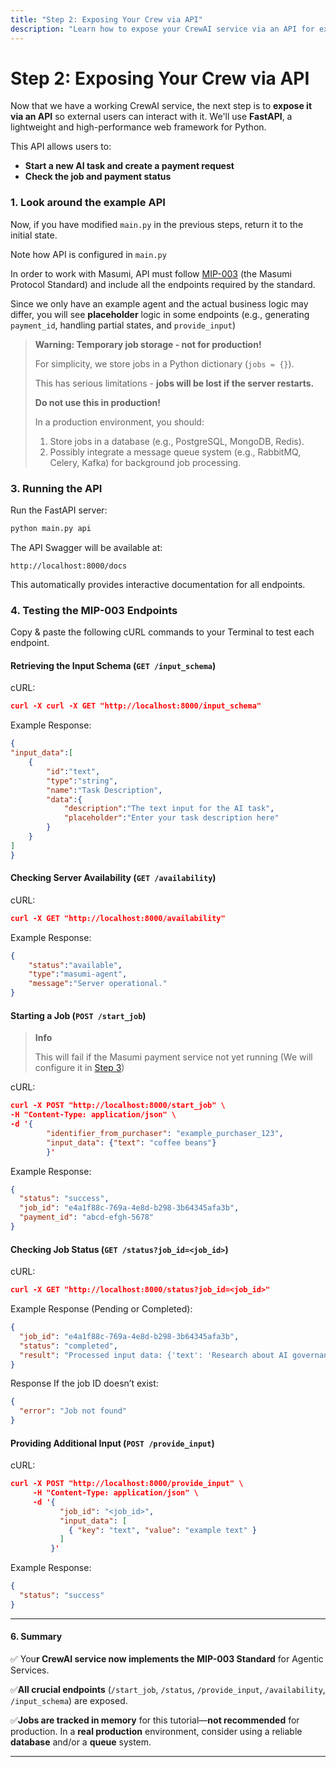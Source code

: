 ```yaml
---
title: "Step 2: Exposing Your Crew via API"
description: "Learn how to expose your CrewAI service via an API for external users to interact with."
---
```


# Step 2: Exposing Your Crew via API

Now that we have a working CrewAI service, the next step is to **expose it via an API** so external users can interact with it. We'll use **FastAPI**, a lightweight and high-performance web framework for Python.

This API allows users to:
- **Start a new AI task and create a payment request**
- **Check the job and payment status**

### 1. Look around the example API

Now, if you have modified `main.py` in the previous steps, return it to the initial state.

Note how API is configured in `main.py`

In order to work with Masumi, API must follow [MIP-003](https://github.com/masumi-network/masumi-improvement-proposals/blob/main/MIPs/MIP-003/MIP-003) (the Masumi Protocol Standard) and include all the endpoints required by the standard.

Since we only have an example agent and the actual business logic may differ, you will see **placeholder** logic in some endpoints (e.g., generating `payment_id`, handling partial states, and `provide_input`)

> **Warning: Temporary job storage - not for production!**
>
> For simplicity, we store jobs in a Python dictionary (`jobs = {}`).
>
> This has serious limitations - **jobs will be lost if the server restarts.**
>
> **Do not use this in production!**
>
> In a production environment, you should:
> 1. Store jobs in a database (e.g., PostgreSQL, MongoDB, Redis).
> 2. Possibly integrate a message queue system (e.g., RabbitMQ, Celery, Kafka) for background job processing.

### 3. Running the API

Run the FastAPI server:

```bash
python main.py api
```

The API Swagger will be available at:

```
http://localhost:8000/docs
```

This automatically provides interactive documentation for all endpoints.

### 4. Testing the MIP-003 Endpoints

Copy & paste the following cURL commands to your Terminal to test each endpoint.

#### **Retrieving the Input Schema (`GET /input_schema`)**

cURL:

```json
curl -X curl -X GET "http://localhost:8000/input_schema"
```

Example Response:

```json
{
"input_data":[
    {
        "id":"text",
        "type":"string",
        "name":"Task Description",
        "data":{
            "description":"The text input for the AI task",
            "placeholder":"Enter your task description here"
        }
    }
]
}      
```

#### **Checking Server Availability (`GET /availability`)**

cURL:

```json
curl -X GET "http://localhost:8000/availability"
```

Example Response:

```json
{
    "status":"available",
    "type":"masumi-agent",
    "message":"Server operational."
}
```

#### **Starting a Job (`POST /start_job`)**

> **Info**
>
> This will fail if the Masumi payment service not yet running (We will configure it in [Step 3](step-2-exposing-your-crew-via-api.md#step-3-installing-the-masumi-payment-service))

cURL:

```json
curl -X POST "http://localhost:8000/start_job" \
-H "Content-Type: application/json" \
-d '{
        "identifier_from_purchaser": "example_purchaser_123", 
        "input_data": {"text": "coffee beans"}
        }'
```

Example Response:

```json
{
  "status": "success",
  "job_id": "e4a1f88c-769a-4e8d-b298-3b64345afa3b",
  "payment_id": "abcd-efgh-5678"
}
```

#### **Checking Job Status (`GET /status?job_id=<job_id>`)**

cURL:

```json
curl -X GET "http://localhost:8000/status?job_id=<job_id>"
```

Example Response (Pending or Completed):

```json
{
  "job_id": "e4a1f88c-769a-4e8d-b298-3b64345afa3b",
  "status": "completed",
  "result": "Processed input data: {'text': 'Research about AI governance models', 'option': 'summary'}"
}
```

Response If the job ID doesn’t exist:

```json
{
  "error": "Job not found"
}
```

#### **Providing Additional Input (`POST /provide_input`)**

cURL:

```json
curl -X POST "http://localhost:8000/provide_input" \
     -H "Content-Type: application/json" \
     -d '{
           "job_id": "<job_id>",
           "input_data": [
             { "key": "text", "value": "example text" }
           ]
         }'
```

Example Response:

```json
{
  "status": "success"
}
```

***

#### 6. Summary

✅ You**r CrewAI service now implements the MIP-003 Standard** for Agentic Services.

✅**All crucial endpoints** (`/start_job`, `/status`, `/provide_input`, `/availability`, `/input_schema`) are exposed.

✅**Jobs are tracked in memory** for this tutorial—**not recommended** for production. In a **real production** environment, consider using a reliable **database** and/or a **queue** system.

***
